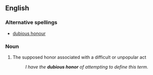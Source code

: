 ==English==

===Alternative spellings===
*[[dubious honour]]

===Noun===
{{en-noun|sg=[[dubious]] [[honor]]|-}}

#{{informal}} The supposed honor associated with a difficult or unpopular act
#:''I have the '''dubious honor''' of attempting to define this term.''